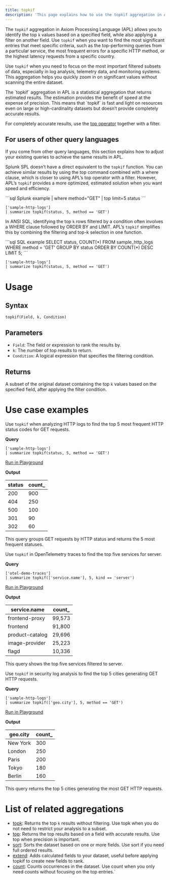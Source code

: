 ```yaml
---
title: topkif
description: 'This page explains how to use the topkif aggregation in APL.'
---
```


The `topkif` aggregation in Axiom Processing Language (APL) allows you to identify the top `k` values based on a specified field, while also applying a filter on another field. Use `topkif` when you want to find the most significant entries that meet specific criteria, such as the top-performing queries from a particular service, the most frequent errors for a specific HTTP method, or the highest latency requests from a specific country.

Use `topkif` when you need to focus on the most important filtered subsets of data, especially in log analysis, telemetry data, and monitoring systems. This aggregation helps you quickly zoom in on significant values without scanning the entire dataset.

<Note>
The `topkif` aggregation in APL is a statistical aggregation that returns estimated results. The estimation provides the benefit of speed at the expense of precision. This means that `topkif` is fast and light on resources even on large or high-cardinality datasets but doesn’t provide completely accurate results.

For completely accurate results, use the [top operator](/apl/tabular-operators/top-operator) together with a filter.
</Note>

## For users of other query languages

If you come from other query languages, this section explains how to adjust your existing queries to achieve the same results in APL.

<AccordionGroup>
<Accordion title="Splunk SPL users">

Splunk SPL doesn’t have a direct equivalent to the `topkif` function. You can achieve similar results by using the top command combined with a where clause, which is closer to using APL’s top operator with a filter. However, APL’s `topkif` provides a more optimized, estimated solution when you want speed and efficiency.

<CodeGroup>
```sql Splunk example
| where method="GET" | top limit=5 status
```

```kusto APL equivalent
['sample-http-logs']
| summarize topkif(status, 5, method == 'GET')
```
</CodeGroup>

</Accordion>
<Accordion title="ANSI SQL users">

In ANSI SQL, identifying the top `k` rows filtered by a condition often involves a WHERE clause followed by ORDER BY and LIMIT. APL’s `topkif` simplifies this by combining the filtering and top-k selection in one function.

<CodeGroup>
```sql SQL example
SELECT status, COUNT(*)
FROM sample_http_logs
WHERE method = 'GET'
GROUP BY status
ORDER BY COUNT(*) DESC
LIMIT 5;
```

```kusto APL equivalent
['sample-http-logs']
| summarize topkif(status, 5, method == 'GET')
```
</CodeGroup>

</Accordion>
</AccordionGroup>

# Usage

## Syntax

```kusto
topkif(Field, k, Condition)
```

## Parameters

- `Field`: The field or expression to rank the results by.
- `k`: The number of top results to return.
- `Condition`: A logical expression that specifies the filtering condition.

## Returns

A subset of the original dataset containing the top `k` values based on the specified field, after applying the filter condition.

# Use case examples

<Tabs>
<Tab title="Log analysis">

Use `topkif` when analyzing HTTP logs to find the top 5 most frequent HTTP status codes for GET requests.

**Query**

```kusto
['sample-http-logs']
| summarize topkif(status, 5, method == 'GET')
```

[Run in Playground](https://play.axiom.co/axiom-play-qf1k/query?initForm=%7B%22apl%22%3A%22%5B'sample-http-logs'%5D%20%7C%20summarize%20topkif(status%2C%205%2C%20method%20%3D%3D%20'GET')%22%7D)

**Output**

| status | count_ |
|--------|--------|
| 200    | 900    |
| 404    | 250    |
| 500    | 100    |
| 301    | 90     |
| 302    | 60     |

This query groups GET requests by HTTP status and returns the 5 most frequent statuses.

</Tab>
<Tab title="OpenTelemetry traces">

Use `topkif` in OpenTelemetry traces to find the top five services for server.

**Query**

```kusto
['otel-demo-traces']
| summarize topkif(['service.name'], 5, kind == 'server')
```

[Run in Playground](https://play.axiom.co/axiom-play-qf1k/query?initForm=%7B%22apl%22%3A%22%5B'otel-demo-traces'%5D%20%7C%20summarize%20topkif(%5B'service.name'%5D%2C%205%2C%20kind%20%3D%3D%20'server')%22%7D)

**Output**

| service.name | count_     |
|-------------|------------|
| frontend-proxy         | 99,573 |
| frontend         | 91,800     |
| product-catalog         | 29,696     |
| image-provider         | 25,223  |
| flagd         | 10,336      |

This query shows the top five services filtered to server.

</Tab>
<Tab title="Security logs">

Use `topkif` in security log analysis to find the top 5 cities generating GET HTTP requests.

**Query**

```kusto
['sample-http-logs']
| summarize topkif(['geo.city'], 5, method == 'GET')
```

[Run in Playground](https://play.axiom.co/axiom-play-qf1k/query?initForm=%7B%22apl%22%3A%22%5B'sample-http-logs'%5D%20%7C%20summarize%20topkif(%5B'geo.city'%5D%2C%205%2C%20method%20%3D%3D%20'GET')%22%7D)

**Output**

| geo.city | count_ |
|----------|--------|
| New York | 300    |
| London   | 250    |
| Paris    | 200    |
| Tokyo    | 180    |
| Berlin   | 160    |

This query returns the top 5 cities generating the most GET HTTP requests.

</Tab>
</Tabs>

# List of related aggregations

- [topk](/apl/aggregation-function/topk): Returns the top `k` results without filtering. Use topk when you do not need to restrict your analysis to a subset.
- [top](/apl/tabular-operators/top-operator): Returns the top results based on a field with accurate results. Use top when precision is important.
- [sort](/apl/tabular-operators/sort-operator): Sorts the dataset based on one or more fields. Use sort if you need full ordered results.
- [extend](/apl/tabular-operators/extend-operator): Adds calculated fields to your dataset, useful before applying topkif to create new fields to rank.
- [count](/apl/aggregation-function/count): Counts occurrences in the dataset. Use count when you only need counts without focusing on the top entries.`